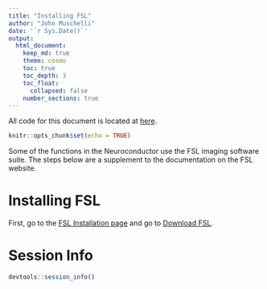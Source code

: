 ```yaml
---
title: "Installing FSL"
author: "John Muschelli"
date: '`r Sys.Date()`'
output: 
  html_document:
    keep_md: true
    theme: cosmo
    toc: true
    toc_depth: 3
    toc_float:
      collapsed: false
    number_sections: true
---
```


All code for this document is located at [here](https://raw.githubusercontent.com/muschellij2/neuroc/master/installing_FSL/index.R).

<style type="text/css">
div.tocify {
  max-height: 50%;
}
</style>

```r
knitr::opts_chunk$set(echo = TRUE)
```

Some of the functions in the Neuroconductor use the FSL imaging software suite.  The steps below are a supplement to the documentation on the FSL website.  

# Installing FSL

First, go to the [FSL Installation page](http://fsl.fmrib.ox.ac.uk/fsl/fslwiki/FslInstallation) and go to [Download FSL](http://fsl.fmrib.ox.ac.uk/fsldownloads).  


# Session Info

```r
devtools::session_info()
```

